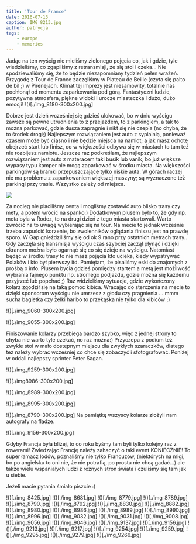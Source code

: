 ```yaml
---
title: 'Tour de France'
date: 2016-07-13
caption: IMG_8213.jpg
author: patrycja
tags:
    - europe
    - memories
---
```


Jadąc na ten wyścig nie mieliśmy zielonego pojęcia co, jak i gdzie, tyle wiedzieliśmy, co zgapiliśmy z retransmisji, że się stoi i czeka... Nie spodziewaliśmy się, że to będzie niezapomniany tydzień pełen wrażeń. Przygodę z Tour de France zaczęliśmy w Plateau de Beille (czyta się palto de bil ;) w Pirenejach. Klimat tej imprezy jest niesamowity, totalnie nas pochłonął od momentu zaparkowania pod górą. Fantastyczni ludzie, pozytywna atmosfera, piękne widoki i urocze miasteczka i dużo, dużo emocji!
!()[./img_8180-300x200.jpg]

Dobrze jest dzień wcześniej się gdzieś ulokować, bo w dniu wyścigu zawsze są pewne utrudnienia to z przejazdem, to z parkingiem, a tak to można parkować, gdzie dusza zapragnie i nikt się nie czepia (no chyba, że to środek drogi;) Najlepszym rozwiązaniem jest auto z sypialnią, ponieważ czasem może być ciasno i nie będzie miejsca na namiot; a jak masz ochotę obejrzeć start lub finisz, co w większości odbywa się w miastach to tam też nie rozbijesz namiotu. Jeszcze raz podkreślam, że najlepszym rozwiązaniem jest auto z materacem taki busik lub vanik, bo już większe wypasy typu kamper nie mogą zaparkować w środku miasta. Na większości parkingów są bramki przepuszczające tylko niskie auta. W górach raczej nie ma problemu z zaparkowaniem większej maszyny; są wyznaczone też parkingi przy trasie. Wszystko zależy od miejsca.

![](IMG_8213.jpg)

Za nocleg nie płaciliśmy centa i mogliśmy zostawić auto blisko trasy czy mety, a potem wrócić na spanko:) Dodatkowym plusem było to, że gdy np. meta była w Rodez, to na drugi dzień z tego miasta startowali. Warto zwrócić na to uwagę wybierając się na tour. Na mecie to jednak wcześnie trzeba zapuścić korzenie, bo zwolenników oglądania finiszu jest na prawdę sporo. W Gap gnieździliśmy się od ok 9 rano przy ostatnich metrach trasy.. Gdy zaczęła się transmisja wyścigu czas szybciej zaczął płynąć i dzięki ekranom można było ogarnąć się co się dzieje na wyścigu. Natomiast będąc w środku trasy to nie masz pojęcia kto ucieka, kiedy wypatrywać Polaków i kto był pierwszy itd. Pamiętam, że pisaliśmy eski do znajomych z prośbą o info. Plusem bycia gdzieś pomiędzy startem a metą jest możliwość wybrania fajnego punktu np. stromego podjazdu, gdzie można się każdemu przyjrzeć lub popchać ;) Raz widzieliśmy sytuacje, gdzie wykończony kolarz zgodził się na taką pomoc kibica.  Wracając do sterczenia na mecie to dzięki sponsorom wyścigu nie umrzesz z głodu czy pragnienia ... mmm sucha bagietka czy żelki haribo to przekąska nie tylko dla kibiców ;) 

!()[./img_9060-300x200.jpg]

!()[./img_9055-300x200.jpg]

Finiszowanie kolarzy przebiega bardzo szybko, więc z jednej strony to chyba nie warto tyle czekać, no raz można:) Przyczepa z podium też zwykle stoi w mało dostępnym miejscu dla zwykłych szaraczków, dlatego też należy wybrać wcześniej co chce się zobaczyć i sfotografować. Poniżej w oddali najlepszy sprinter Peter Sagan.

!()[./img_9259-300x200.jpg]

!()[./img8986-300x200.jpg]

!()[./img_8989-300x200.jpg]

!()[./img_8995-300x200.jpg]

!()[./img_8790-300x200.jpg]
Na pamiątkę wszyscy kolarze złożyli nam autografy na fladze. 

!()[./img_9156-300x200.jpg]

Gdyby Francja była bliżej, to co roku byśmy tam byli tylko kolejny raz z rowerami! Zwiedzając Francję należy zahaczyć o taki event KONIECZNIE! To super łamacz lodów, poznaliśmy nie tylko Francuzów, (niektórych na migi, bo po angielsku to oni nie, że nie potrafią, po prostu nie chcą gadać...) ale także wielu wspaniałych ludzi z różnych stron świata i czuliśmy się tam jak u siebie.  

Jeżeli macie pytania śmiało piszcie :)

!()[./img_8425.jpg]
!()[./img_8681.jpg]
!()[./img_8779.jpg]
!()[./img_8789.jpg]
!()[./img_8790.jpg]
!()[./img_8792.jpg]
!()[./img_8830.jpg]
!()[./img_8882.jpg]
!()[./img_8980.jpg]
!()[./img_8986.jpg]
!()[./img_8989.jpg]
!()[./img_8990.jpg]
!()[./img_8996.jpg]
!()[./img_9032.jpg]
!()[./img_9031.jpg]
!()[./img_9008.jpg]
!()[./img_9056.jpg]
!()[./img_9046.jpg]
!()[./img_9137.jpg]
!()[./img_9156.jpg]
!()[./img_9213.jpg]
!()[./img_9217.jpg]
!()[./img_9254.jpg]
!()[./img_9259.jpg]
!()[./img_9295.jpg]
!()[./img_9279.jpg]
!()[./img_9266.jpg]
